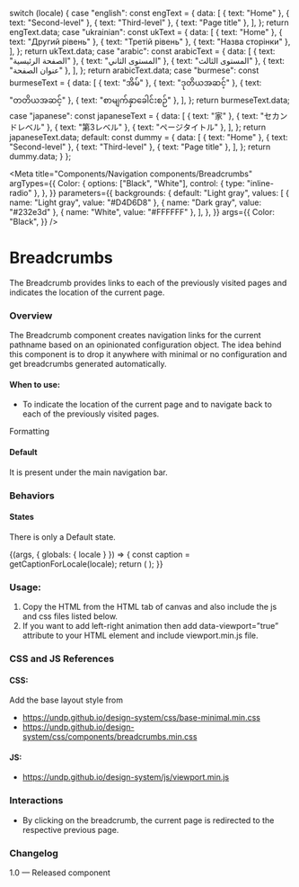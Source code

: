 
  switch (locale) {
    case "english":
      const engText = {
        data: [
          { text: "Home" },
          { text: "Second-level" },
          { text: "Third-level" },
          { text: "Page title" },
        ],
      };
      return engText.data;
    case "ukrainian":
      const ukText = {
        data: [
          { text: "Home" },
          { text: "Другий рівень" },
          { text: "Третій рівень" },
          { text: "Назва сторінки" },
        ],
      };
      return ukText.data;
    case "arabic":
      const arabicText = {
        data: [
          { text: "الصفحة الرئيسية" },
          { text: "المستوى الثاني" },
          { text: "المستوى الثالث" },
          { text: "عنوان الصفحة" },
        ],
      };
      return arabicText.data;
    case "burmese":
      const burmeseText = {
        data: [
          { text: "အိမ်" },
          { text: "ဒုတိယအဆင့်" },
          { text: "တတိယအဆင့်" },
          { text: "စာမျက်နှာခေါင်းစဉ်" },
        ],
      };
      return burmeseText.data;
    case "japanese":
      const japaneseText = {
        data: [
          { text: "家" },
          { text: "セカンドレベル" },
          { text: "第3レベル" },
          { text: "ページタイトル" },
        ],
      };
      return japaneseText.data;
    default:
      const dummy = {
        data: [
          { text: "Home" },
          { text: "Second-level" },
          { text: "Third-level" },
          { text: "Page title" },
        ],
      };
      return dummy.data;
  }
};

<Meta
  title="Components/Navigation components/Breadcrumbs"
  argTypes={{
    Color: {
      options: ["Black", "White"],
      control: { type: "inline-radio" },
    },
  }}
  parameters={{
    backgrounds: {
      default: "Light gray",
      values: [
        { name: "Light gray", value: "#D4D6D8" },
        { name: "Dark gray", value: "#232e3d" },
        { name: "White", value: "#FFFFFF" },
      ],
    },
  }}
  args={{
    Color: "Black",
  }}
/>

# Breadcrumbs

The Breadcrumb provides links to each of the previously visited pages and indicates the location of the current page.

### Overview

The Breadcrumb component creates navigation links for the current pathname based on an opinionated configuration object. The idea behind this component is to drop it anywhere with minimal or no configuration and get breadcrumbs generated automatically.

#### When to use:

- To indicate the location of the current page and to navigate back to each of the previously visited pages.

Formatting

#### Default

It is present under the main navigation bar.

### Behaviors

#### States

There is only a Default state.

<Canvas>
  <Story
    name="Breadcrumbs"
    parameters={{ backgrounds: { default: "Light gray" } }}
  >
    {(args, { globals: { locale } }) => {
      const caption = getCaptionForLocale(locale);
      return (
        <Breadcrumbcomponent data={caption} {...args}></Breadcrumbcomponent>
      );
    }}
  </Story>
</Canvas>

### Usage:

1. Copy the HTML from the HTML tab of canvas and also include the js and css files listed below.
2. If you want to add left-right animation then add data-viewport=”true” attribute to your HTML element and include viewport.min.js file.

### CSS and JS References

#### CSS:

Add the base layout style from

- https://undp.github.io/design-system/css/base-minimal.min.css
- https://undp.github.io/design-system/css/components/breadcrumbs.min.css

#### JS:

- https://undp.github.io/design-system/js/viewport.min.js

### Interactions

- By clicking on the breadcrumb, the current page is redirected to the respective previous page.

### Changelog

1.0 — Released component
